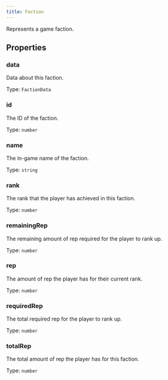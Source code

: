 ```yaml
---
title: Faction
---
```



Represents a game faction.


## Properties
### data


Data about this faction.


Type: `FactionData`


### id <Badge text="Getter" size="small" />	


The ID of the faction.


Type: `number`


### name <Badge text="Getter" size="small" />	


The in-game name of the faction.


Type: `string`


### rank <Badge text="Getter" size="small" />	


The rank that the player has achieved in this faction.


Type: `number`


### remainingRep <Badge text="Getter" size="small" />	


The remaining amount of rep required for the player to rank up.


Type: `number`


### rep <Badge text="Getter" size="small" />	


The amount of rep the player has for their current rank.


Type: `number`


### requiredRep <Badge text="Getter" size="small" />	


The total required rep for the player to rank up.


Type: `number`


### totalRep <Badge text="Getter" size="small" />	


The total amount of rep the player has for this faction.


Type: `number`

